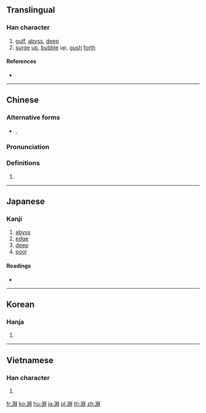{{also|渊}}
==Translingual==

===Han character===
{{Han char|rn=85|rad=水|as=08|sn=11|four=32100|canj=ELXL|ids=⿰氵𣶒}}

# [[gulf]], [[abyss]], [[deep]]
# [[surge]] [[up]], [[bubble]] up, [[gush]] [[forth]]

====References====
* {{Han ref|kx=0632.080|dkj=17692|dj=1035.030|hdz=31681.010|uh=6DF5|ud=28149|bh=B257|bd=45655}}

----

==Chinese==
{{zh-forms|s=渊}}

===Alternative forms===
* {{zh-l|渕}}, {{zh-l|𣶒}}

===Pronunciation===
{{zh-pron
|m=yuān
|c=jyun1
|mc=y
|oc=y
|ma=
|cat=n,v
}}

===Definitions===
{{zh-hanzi}}

# {{rfdef|lang=zh}}

----

==Japanese==

===Kanji===
{{ja-kanji|grade=|rs=水08}}

# [[abyss]]
# [[edge]]
# [[deep]]
# [[pool]]

====Readings====
* {{ja-readings|on=[[えん]] (en)|kun=[[ふち]] (fuchi)}}

----

==Korean==

===Hanja===
{{ko-hanja|hangeul=연|eumhun=|rv=yeon, [[yun]]|mr=yŏn|y=[[yen]]}}

# {{defn|lang=ko|sort=水08}}

----

==Vietnamese==

===Han character===
{{vi-readings|rs=水08| hanviet = uyên}}

# {{defn|lang=vi|sort=水08}}

[[fr:淵]]
[[ko:淵]]
[[hu:淵]]
[[ja:淵]]
[[pl:淵]]
[[th:淵]]
[[zh:淵]]